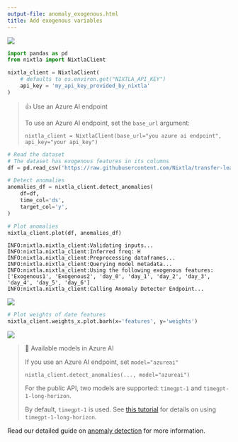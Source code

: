 ```yaml
---
output-file: anomaly_exogenous.html
title: Add exogenous variables
---
```



[![](https://colab.research.google.com/assets/colab-badge.svg)](https://colab.research.google.com/github/Nixtla/nixtla/blob/main/nbs/docs/capabilities/anomaly-detection/02_anomaly_exogenous.ipynb)

```python
import pandas as pd
from nixtla import NixtlaClient
```


```python
nixtla_client = NixtlaClient(
    # defaults to os.environ.get("NIXTLA_API_KEY")
    api_key = 'my_api_key_provided_by_nixtla'
)
```

> 👍 Use an Azure AI endpoint
>
> To use an Azure AI endpoint, set the `base_url` argument:
>
> `nixtla_client = NixtlaClient(base_url="you azure ai endpoint", api_key="your api_key")`

```python
# Read the dataset
# The dataset has exogenous features in its columns
df = pd.read_csv('https://raw.githubusercontent.com/Nixtla/transfer-learning-time-series/main/datasets/electricity-short-with-ex-vars.csv')

# Detect anomalies
anomalies_df = nixtla_client.detect_anomalies(
    df=df,
    time_col='ds',
    target_col='y',
)

# Plot anomalies
nixtla_client.plot(df, anomalies_df)
```

``` text
INFO:nixtla.nixtla_client:Validating inputs...
INFO:nixtla.nixtla_client:Inferred freq: H
INFO:nixtla.nixtla_client:Preprocessing dataframes...
INFO:nixtla.nixtla_client:Querying model metadata...
INFO:nixtla.nixtla_client:Using the following exogenous features: ['Exogenous1', 'Exogenous2', 'day_0', 'day_1', 'day_2', 'day_3', 'day_4', 'day_5', 'day_6']
INFO:nixtla.nixtla_client:Calling Anomaly Detector Endpoint...
```

![](/nixtla/docs/capabilities/historical-anomaly-detection/02_anomaly_exogenous_files/figure-markdown_strict/cell-5-output-2.png)

```python
# Plot weights of date features
nixtla_client.weights_x.plot.barh(x='features', y='weights')
```

![](/nixtla/docs/capabilities/historical-anomaly-detection/02_anomaly_exogenous_files/figure-markdown_strict/cell-6-output-1.png)

> 📘 Available models in Azure AI
>
> If you use an Azure AI endpoint, set `model="azureai"`
>
> `nixtla_client.detect_anomalies(..., model="azureai")`
>
> For the public API, two models are supported: `timegpt-1` and
> `timegpt-1-long-horizon`.
>
> By default, `timegpt-1` is used. See [this
> tutorial](https://docs.nixtla.io/docs/tutorials-long_horizon_forecasting)
> for details on using `timegpt-1-long-horizon`.

Read our detailed guide on [anomaly
detection](https://docs.nixtla.io/docs/tutorials/anomaly_detection) for
more information.

